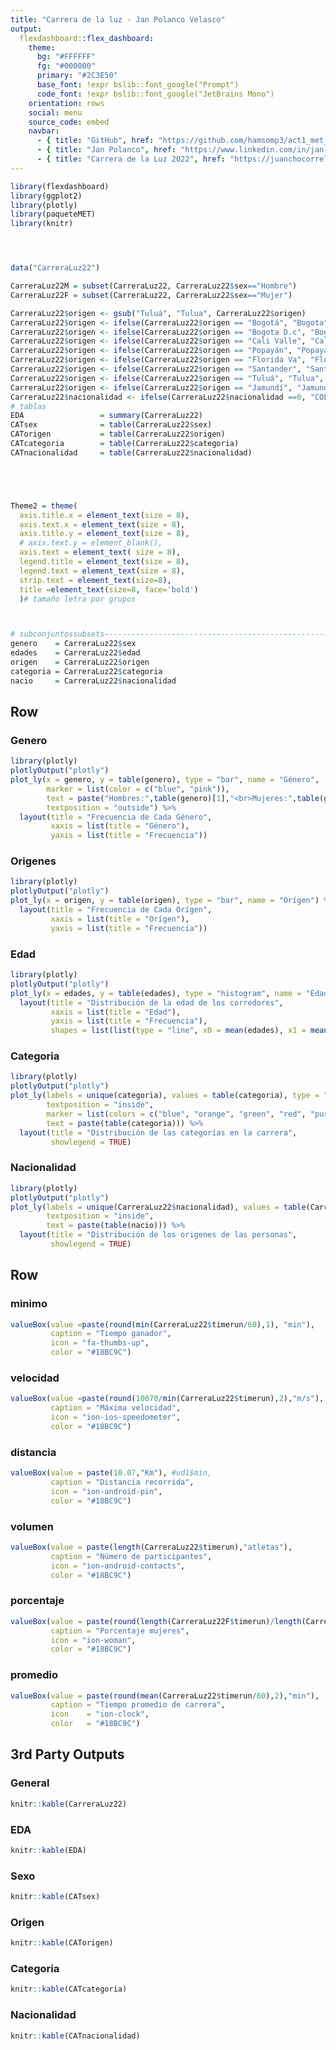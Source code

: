 ```yaml
---
title: "Carrera de la luz - Jan Polanco Velasco"
output: 
  flexdashboard::flex_dashboard:
    theme:
      bg: "#FFFFFF"
      fg: "#000000" 
      primary: "#2C3E50"
      base_font: !expr bslib::font_google("Prompt")
      code_font: !expr bslib::font_google("JetBrains Mono")
    orientation: rows
    social: menu
    source_code: embed
    navbar:
      - { title: "GitHub", href: "https://github.com/hamsomp3/act1_met_sim_est_tablero", align: right, icon: fa-github }
      - { title: "Jan Polanco", href: "https://www.linkedin.com/in/jan-polanco-velasco/", align: right, icon: fa-linkedin }
      - { title: "Carrera de la Luz 2022", href: "https://juanchocorrelon.com/", align: right, icon: ion-link}
---
```


```r
library(flexdashboard)
library(ggplot2)
library(plotly)
library(paqueteMET)
library(knitr)




data("CarreraLuz22")

CarreraLuz22M = subset(CarreraLuz22, CarreraLuz22$sex=="Hombre")
CarreraLuz22F = subset(CarreraLuz22, CarreraLuz22$sex=="Mujer")

CarreraLuz22$origen <- gsub("Tuluá", "Tulua", CarreraLuz22$origen)
CarreraLuz22$origen <- ifelse(CarreraLuz22$origen == "Bogotá", "Bogota", CarreraLuz22$origen)
CarreraLuz22$origen <- ifelse(CarreraLuz22$origen == "Bogota D.c", "Bogota", CarreraLuz22$origen)
CarreraLuz22$origen <- ifelse(CarreraLuz22$origen == "Cali Valle", "Cali", CarreraLuz22$origen)
CarreraLuz22$origen <- ifelse(CarreraLuz22$origen == "Popayán", "Popayan", CarreraLuz22$origen)
CarreraLuz22$origen <- ifelse(CarreraLuz22$origen == "Florida Va", "Florida", CarreraLuz22$origen)
CarreraLuz22$origen <- ifelse(CarreraLuz22$origen == "Santander", "Santander De Quilichao", CarreraLuz22$origen)
CarreraLuz22$origen <- ifelse(CarreraLuz22$origen == "Tuluá", "Tulua", CarreraLuz22$origen)
CarreraLuz22$origen <- ifelse(CarreraLuz22$origen == "Jamundí", "Jamundi", CarreraLuz22$origen)
CarreraLuz22$nacionalidad <- ifelse(CarreraLuz22$nacionalidad ==0, "COL",CarreraLuz22$nacionalidad)
# tablas
EDA                 = summary(CarreraLuz22)
CATsex              = table(CarreraLuz22$sex)
CATorigen           = table(CarreraLuz22$origen)
CATcategoria        = table(CarreraLuz22$categoria)
CATnacionalidad     = table(CarreraLuz22$nacionalidad)





Theme2 = theme(
  axis.title.x = element_text(size = 8),
  axis.text.x = element_text(size = 8),
  axis.title.y = element_text(size = 8),
  # axis.text.y = element_blank(),
  axis.text = element_text( size = 8),
  legend.title = element_text(size = 8),
  legend.text = element_text(size = 8),  
  strip.text = element_text(size=8),
  title =element_text(size=8, face='bold')
  )# tamaño letra por grupos



# subconjuntossubsets-----------------------------------------------------------------------
genero    = CarreraLuz22$sex
edades    = CarreraLuz22$edad
origen    = CarreraLuz22$origen
categoria = CarreraLuz22$categoria
nacio     = CarreraLuz22$nacionalidad
```

## Row {.tabset .tabset-fade}

### Genero

```r
library(plotly)
plotlyOutput("plotly")
plot_ly(x = genero, y = table(genero), type = "bar", name = "Género", 
        marker = list(color = c("blue", "pink")),
        text = paste("Hombres:",table(genero)[1],"<br>Mujeres:",table(genero)[2]),
        textposition = "outside") %>% 
  layout(title = "Frecuencia de Cada Género",
         xaxis = list(title = "Género"),
         yaxis = list(title = "Frecuencia"))
```

### Origenes

```r
library(plotly)
plotlyOutput("plotly")
plot_ly(x = origen, y = table(origen), type = "bar", name = "Orígen") %>%
  layout(title = "Frecuencia de Cada Orígen",
         xaxis = list(title = "Orígen"),
         yaxis = list(title = "Frecuencia"))
```

### Edad

```r
library(plotly)
plotlyOutput("plotly")
plot_ly(x = edades, y = table(edades), type = "histogram", name = "Edades")%>%
  layout(title = "Distribución de la edad de los corredores",
         xaxis = list(title = "Edad"),
         yaxis = list(title = "Frecuencia"),
         shapes = list(list(type = "line", x0 = mean(edades), x1 = mean(edades), y0 = 0, y1 = max(table(edades)),yref = "paper", line = list(color = "red", width = 2)),list(type = "line", x0 = mean(edades) - sd(edades), x1 = mean(edades) - sd(edades), y0 = 0, y1 = max(table(edades)), yref = "paper", line = list(color = "black", width = 2, dash = "dot")),list(type = "line", x0 = mean(edades) + sd(edades), x1 = mean(edades) + sd(edades), y0 = 0, y1 = max(table(edades)), yref = "paper", line = list(color = "black", width = 2, dash = "dot"))))
```

### Categoria

```r
library(plotly)
plotlyOutput("plotly")
plot_ly(labels = unique(categoria), values = table(categoria), type = "pie",
        textposition = "inside",
        marker = list(colors = c("blue", "orange", "green", "red", "purple")),
        text = paste(table(categoria))) %>% 
  layout(title = "Distribución de las categorías en la carrera",
         showlegend = TRUE)
```

### Nacionalidad

```r
library(plotly)
plotlyOutput("plotly")
plot_ly(labels = unique(CarreraLuz22$nacionalidad), values = table(CarreraLuz22$nacionalidad), type = "pie",
        textposition = "inside",
        text = paste(table(nacio))) %>%
  layout(title = "Distribución de los origenes de las personas",
         showlegend = TRUE)
```

## Row

### minimo {.value-box}

```r
valueBox(value =paste(round(min(CarreraLuz22$timerun/60),1), "min"), 
         caption = "Tiempo ganador", 
         icon = "fa-thumbs-up", 
         color = "#18BC9C")
```

### velocidad {.value-box}

```r
valueBox(value =paste(round(10070/min(CarreraLuz22$timerun),2),"m/s"), # ud1$cierre, 
         caption = "Máxima velocidad", 
         icon = "ion-ios-speedometer", 
         color = "#18BC9C")
```

### distancia {.value-box}

```r
valueBox(value = paste(10.07,"Km"), #ud1$min, 
         caption = "Distancia recorrida", 
         icon = "ion-android-pin", 
         color = "#18BC9C")
```

### volumen {.value-box}

```r
valueBox(value = paste(length(CarreraLuz22$timerun),"atletas"), 
         caption = "Número de participantes", 
         icon = "ion-android-contacts", 
         color = "#18BC9C")
```

### porcentaje {.value-box}

```r
valueBox(value = paste(round(length(CarreraLuz22F$timerun)/length(CarreraLuz22$timerun)*100,2),"%"), 
         caption = "Porcentaje mujeres", 
         icon = "ion-woman", 
         color = "#18BC9C")
```

### promedio {.value-box}

```r
valueBox(value = paste(round(mean(CarreraLuz22$timerun/60),2),"min"), 
         caption = "Tiempo promedio de carrera", 
         icon    = "ion-clock", 
         color   = "#18BC9C")
```

## 3rd Party Outputs {.tabset}

### General

```r
knitr::kable(CarreraLuz22)
```

### EDA

```r
knitr::kable(EDA)
```

### Sexo

```r
knitr::kable(CATsex)
```

### Origen

```r
knitr::kable(CATorigen)
```

### Categoria

```r
knitr::kable(CATcategoria)
```

### Nacionalidad

```r
knitr::kable(CATnacionalidad)
```

